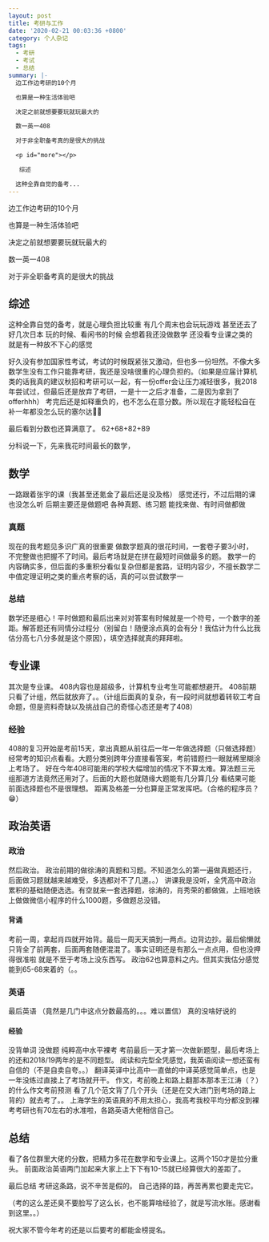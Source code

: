 ```yaml
---
layout: post
title: 考研与工作
date: '2020-02-21 00:03:36 +0800'
category: 个人杂记
tags:
  - 考研
  - 考试
  - 总结
summary: |-
  边工作边考研的10个月

  也算是一种生活体验吧

  决定之前就想要要玩就玩最大的

  数一英一408

  对于非全职备考真的是很大的挑战

  <p id="more"></p>

   综述

  这种全靠自觉的备考...
---
```


边工作边考研的10个月

也算是一种生活体验吧

决定之前就想要要玩就玩最大的

数一英一408

对于非全职备考真的是很大的挑战

<p id="more"></p>

## 综述

这种全靠自觉的备考，就是心理负担比较重
有几个周末也会玩玩游戏
甚至还去了好几次日本
玩的时候、看闲书的时候
会想着我还没做数学 还没看专业课之类的
就是有一种放不下心的感觉

好久没有参加国家性考试，考试的时候既紧张又激动，但也多一份坦然。不像大多数学生没有工作只能靠考研，我还是没啥很重的心理负担的。（如果是应届计算机类的话我真的建议秋招和考研可以一起，有一份offer会让压力减轻很多，我2018年尝试过，但最后还是放弃了考研，一是十一之后才准备，二是因为拿到了offerhhh）
考完后还是如释重负的，也不怎么在意分数。所以现在才能轻松自在补一年都没怎么玩的塞尔达🤣🤣

最后看到分数也还算满意了。
62+68+82+89

分科说一下，先来我花时间最长的数学，

## 数学

一路跟着张宇的课（我甚至还氪金了最后还是没及格）
感觉还行，不过后期的课也没怎么听
后期主要还是做题吧 各种真题、练习题
能找来做、有时间做都做

### 真题

现在的我考题见多识广真的很重要
做数学题真的很花时间，一套卷子要3小时，
不完整做也把握不了时间。最后考场就是在拼在最短时间做最多的题。
数学一的内容确实多，但后面的多重积分看似复杂但都是套路，证明内容少，不擅长数学二中值定理证明之类的重点考察的话，真的可以尝试数学一

### 总结

数学还是细心！平时做题和最后出来对对答案有时候就是一个符号，一个数字的差距。解答题还有同情分过程分（别留白！随便涂点真的会有分！我估计为什么比我估分高七八分多就是这个原因），填空选择就真的拜拜啦。

## 专业课

其次是专业课。
408内容也是超级多，计算机专业考生可能都想避开。
408前期只看了计组，然后就放弃了。。（计组后面真的复杂，有一段时间就想着转软工考自命题，但是资料奇缺以及挑战自己的奇怪心态还是考了408）

### 经验

408的复习开始是考前15天，拿出真题从前往后一年一年做选择题（只做选择题）经常考的知识点看看。大题分类别跨年分直接看答案，考前错题扫一眼就稀里糊涂上考场了。
好在今年408可能用的学校大幅增加的情况下不算太难。算法题三元组那道方法竟然还用对了。后面的大题也就随缘大题能有几分算几分
看结果可能前面选择题也不是很理想。
距离及格差一分也算是正常发挥吧。（合格的程序员？😁）

## 政治英语

### 政治

然后政治。
政治前期的做徐涛的真题和习题。不知道怎么的第一遍做真题还行，后面做习题就越来越难受，多选都对不了几道。。）
讲课我是没听，全凭高中政治累积的基础随便选选。有空就来一套选择题，徐涛的，肖秀荣的都做做，上班地铁上做做微信小程序的什么1000题，多做题总没错。

#### 背诵

考前一周，拿起肖四就开始背。最后一周天天搞到一两点。边背边抄。最后偷懒就只背全了前两套，后面两套随便混混了。事实证明还是有那么一点点用，但也没押得很准啦 就是不至于考场上没东西写。
政治62也算意料之内。但其实我估分感觉能到65-68来着的（。。

### 英语

最后英语
（竟然是几门中这点分数最高的。。。难以置信）
真的没啥好说的

#### 经验

没背单词 没做题 纯粹高中水平裸考
考前最后一天才第一次做新题型，最后考场上的还和2018/19两年的是不同题型。
阅读和完型全凭感觉，我英语阅读一想还蛮有自信的（不是自卖自夸。。）
翻译英译中比高中一直做的中译英感觉简单点，也是一年没练过直接上了考场就开干。
作文，考前晚上和路上翻那本那本王江涛（？）的什么作文考前预测 看了几个范文背了几个开头（还是在交大进门到考场的路上背的）就去考了。。
上海学生的英语真的不用太担心，我高考我校平均分都没到裸考考研也有70左右的水准啦，各路英语大佬相信自己。

## 总结

看了各位群里大佬的分数，把精力多花在数学和专业课上。这两个150才是拉分重头。
前面政治英语两门加起来大家上上下下有10-15就已经算很大的差距了。

最后总结
考研这条路，说不辛苦是假的。
自己选择的路，再苦再累也要走完它。

（考的这么差还臭不要脸写了这么长，也不能算啥经验了，就是写流水账。感谢看到这里。。）

祝大家不管今年考的还是以后要考的都能金榜提名。
